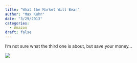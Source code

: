 ```yaml
---
title: "What the Market Will Bear"
author: "Max Kuhn"
date: "3/29/2013"
categories:
  - Amazon
draft: false
---
```


I'm not sure what the third one is about, but save your money...


![](weird.png){fig-align="center"}


